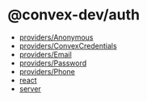 # @convex-dev/auth

- [providers/Anonymous](/api_reference/providers/Anonymous)
- [providers/ConvexCredentials](/api_reference/providers/Conve)
- [providers/Email](/api_reference/providers/Email)
- [providers/Password](/api_reference/providers/Password)
- [providers/Phone](/api_reference/providers/Phone)
- [react](/api_reference/react)
- [server](/api_reference/server)

